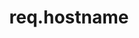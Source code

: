 ---
id: "express_tf_med_018"
questionType: "TRUE_FALSE"
title: "req.hostname"
statement: "req.hostname returns the full request URL."
difficulty: "MEDIUM"
category: "Express"
correctAnswer: false
explanation: "It returns only the hostname portion from the Host header."
---